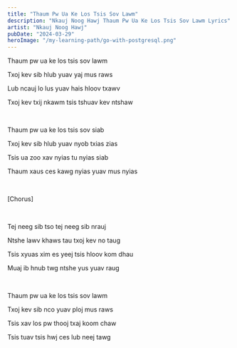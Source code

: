 ```yaml
---
title: "Thaum Pw Ua Ke Los Tsis Sov Lawm"
description: "Nkauj Noog Hawj Thaum Pw Ua Ke Los Tsis Sov Lawm Lyrics"
artist: "Nkauj Noog Hawj"
pubDate: "2024-03-29"
heroImage: "/my-learning-path/go-with-postgresql.png"
---
```


Thaum pw ua ke los tsis sov lawm

Txoj kev sib hlub yuav yaj mus raws

Lub ncauj lo lus yuav hais hloov txawv

Txoj kev txij nkawm tsis tshuav kev ntshaw

<br />

Thaum pw ua ke los tsis sov siab

Txoj kev sib hlub yuav nyob txias zias

Tsis ua zoo xav nyias tu nyias siab

Thaum xaus ces kawg nyias yuav mus nyias

<br />

[Chorus]

<br />

Tej neeg sib tso tej neeg sib nrauj

Ntshe lawv khaws tau txoj kev no taug

Tsis xyuas xim es yeej tsis hloov kom dhau

Muaj ib hnub twg ntshe yus yuav raug

<br />

Thaum pw ua ke los tsis sov lawm

Txoj kev sib nco yuav ploj mus raws

Tsis xav los pw thooj txaj koom chaw

Tsis tuav tsis hwj ces lub neej tawg

